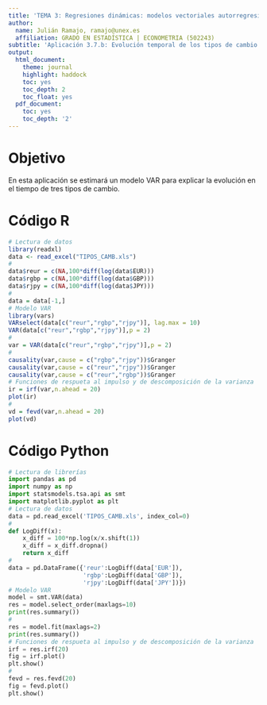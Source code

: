 ```yaml
---
title: 'TEMA 3: Regresiones dinámicas: modelos vectoriales autorregresivos (VAR)'
author:
  name: Julián Ramajo, ramajo@unex.es
  affiliation: GRADO EN ESTADÍSTICA | ECONOMETRIA (502243)
subtitle: 'Aplicación 3.7.b: Evolución temporal de los tipos de cambio'
output:
  html_document:
    theme: journal
    highlight: haddock
    toc: yes
    toc_depth: 2
    toc_float: yes
  pdf_document:
    toc: yes
    toc_depth: '2'
---
```


# Objetivo

En esta aplicación se estimará un modelo VAR para explicar la evolución en el tiempo de tres tipos de cambio.


# Código R

```r
# Lectura de datos
library(readxl)
data <- read_excel("TIPOS_CAMB.xls")
#
data$reur = c(NA,100*diff(log(data$EUR)))
data$rgbp = c(NA,100*diff(log(data$GBP)))
data$rjpy = c(NA,100*diff(log(data$JPY)))
#
data = data[-1,]
# Modelo VAR
library(vars)
VARselect(data[c("reur","rgbp","rjpy")], lag.max = 10)
VAR(data[c("reur","rgbp","rjpy")],p = 2)
#
var = VAR(data[c("reur","rgbp","rjpy")],p = 2)
#
causality(var,cause = c("rgbp","rjpy"))$Granger
causality(var,cause = c("reur","rjpy"))$Granger
causality(var,cause = c("reur","rgbp"))$Granger
# Funciones de respueta al impulso y de descomposición de la varianza
ir = irf(var,n.ahead = 20)
plot(ir)
#
vd = fevd(var,n.ahead = 20)
plot(vd)
```

# Código Python

```python
# Lectura de librerías
import pandas as pd
import numpy as np
import statsmodels.tsa.api as smt
import matplotlib.pyplot as plt
# Lectura de datos
data = pd.read_excel('TIPOS_CAMB.xls', index_col=0)
#
def LogDiff(x):
    x_diff = 100*np.log(x/x.shift(1))
    x_diff = x_diff.dropna()
    return x_diff
#
data = pd.DataFrame({'reur':LogDiff(data['EUR']),
                     'rgbp':LogDiff(data['GBP']),
                     'rjpy':LogDiff(data['JPY'])})
# Modelo VAR 
model = smt.VAR(data)
res = model.select_order(maxlags=10)
print(res.summary())
#
res = model.fit(maxlags=2)
print(res.summary())
# Funciones de respueta al impulso y de descomposición de la varianza
irf = res.irf(20)
fig = irf.plot()
plt.show()
#
fevd = res.fevd(20)
fig = fevd.plot()
plt.show()
```
